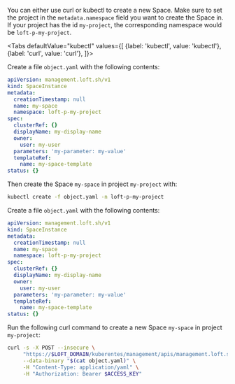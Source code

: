 

You can either use curl or kubectl to create a new Space.
Make sure to set the project in the `metadata.namespace` field you want to create the Space in. If your project has the id `my-project`, the corresponding namespace would be `loft-p-my-project`.

<Tabs
    defaultValue="kubectl"
    values={[
      {label: 'kubectl', value: 'kubectl'},
      {label: 'curl', value: 'curl'},
    ]}>
  <TabItem value="kubectl">


Create a file `object.yaml` with the following contents:
```yaml
apiVersion: management.loft.sh/v1
kind: SpaceInstance
metadata:
  creationTimestamp: null
  name: my-space
  namespace: loft-p-my-project
spec:
  clusterRef: {}
  displayName: my-display-name
  owner:
    user: my-user
  parameters: 'my-parameter: my-value'
  templateRef:
    name: my-space-template
status: {}

```

Then create the Space `my-space` in project `my-project` with:
```bash
kubectl create -f object.yaml -n loft-p-my-project
```


  </TabItem>
  <TabItem value="curl">


Create a file `object.yaml` with the following contents:
```yaml
apiVersion: management.loft.sh/v1
kind: SpaceInstance
metadata:
  creationTimestamp: null
  name: my-space
  namespace: loft-p-my-project
spec:
  clusterRef: {}
  displayName: my-display-name
  owner:
    user: my-user
  parameters: 'my-parameter: my-value'
  templateRef:
    name: my-space-template
status: {}

```

Run the following curl command to create a new Space `my-space` in project `my-project`:
```bash
curl -s -X POST --insecure \
     "https://$LOFT_DOMAIN/kuberentes/management/apis/management.loft.sh/v1/namespaces/loft-p-my-project/spaceinstances" \
     --data-binary "$(cat object.yaml)" \
     -H "Content-Type: application/yaml" \
     -H "Authorization: Bearer $ACCESS_KEY"
```


  </TabItem>
</Tabs>
